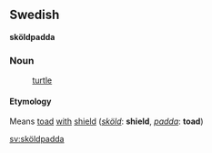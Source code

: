 ==Swedish==
'''sköldpadda'''
===Noun===
:[[turtle]]

====Etymology====
Means [[toad]] [[with]] [[shield]] (''[[sköld]]'': '''shield''', ''[[padda]]'': '''toad''')

[[sv:sköldpadda]]